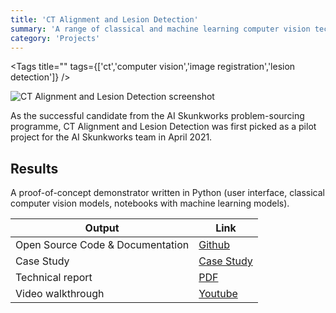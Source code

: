 ```yaml
---
title: 'CT Alignment and Lesion Detection'
summary: 'A range of classical and machine learning computer vision techniques to align and detect lesions in anomyised CT scans over time from George Eliot Hospital NHS Trust.'
category: 'Projects'
---
```


<Tags title="" tags={['ct','computer vision','image registration','lesion detection']} />

![CT Alignment and Lesion Detection screenshot](images/ct-alignment.png)

As the successful candidate from the AI Skunkworks problem-sourcing programme, CT Alignment and Lesion Detection was first picked as a pilot project for the AI Skunkworks team in April 2021.

## Results

A proof-of-concept demonstrator written in Python (user interface, classical computer vision models, notebooks with machine learning models).

Output|Link
---|---
Open Source Code & Documentation|[Github](https://github.com/nhsx/skunkworks-ct-alignment-lesion-detection)
Case Study|[Case Study](https://www.nhsx.nhs.uk/ai-lab/explore-all-resources/develop-ai/using-ai-to-identify-tissue-growth-from-ct-scans/)
Technical report|[PDF](https://github.com/nhsx/skunkworks-ct-alignment-lesion-detection/blob/main/docs/NHS_AI_Lab_Skunkworks_CT_Alignment_Lesion_Detection_Technical_Report.pdf)
Video walkthrough|[Youtube](http://www.youtube.com/watch?v=QygOnGLcszk)